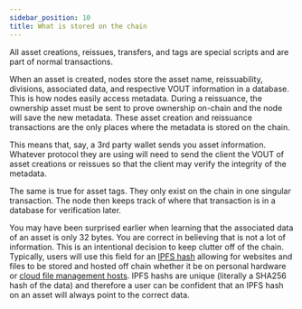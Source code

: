 ```yaml
---
sidebar_position: 10
title: What is stored on the chain
---
```



  <p>All asset creations, reissues, transfers, and tags are special scripts and are part of normal transactions. </p>
 
  <p>When an asset is created, nodes store the asset name, reissuability, divisions, associated data, and respective VOUT information in a database. 
  This is how nodes easily access metadata. During a reissuance, the ownership asset must be sent to prove ownership on-chain and the node will save the new metadata. 
  These asset creation and reissuance transactions are the only places where the metadata is stored on the chain.</p>
 
  <p>This means that, say, a 3rd party wallet sends you asset information. Whatever protocol they are using will need to send the client the VOUT of asset 
  creations or reissues so that the client may verify the integrity of the metadata.</p>
 
  <p>The same is true for asset tags. They only exist on the chain in one singular transaction. 
  The node then keeps track of where that transaction is in a database for verification later.</p>
 
  <p>You may have been surprised earlier when learning that the associated data of an asset is only 32 bytes. 
  You are correct in believing that is not a lot of information. This is an intentional decision to keep clutter off of the chain. 
  Typically, users will use this field for an <a href="https://ipfs.io/#how">IPFS hash</a> allowing for websites and files to be stored and hosted off chain whether 
  it be on personal hardware or <a href="https://yerbasipfs.com/">cloud file management hosts</a>. IPFS hashs are unique (literally a SHA256 hash of the data) 
  and therefore a user can be confident that an IPFS hash on an asset will always point to the correct data.</p>